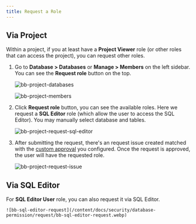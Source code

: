 ```yaml
---
title: Request a Role
---
```


## Via Project

Within a project, if you at least have a **Project Viewer** role (or other roles that can access the project), you can request other roles.

1. Go to **Database > Databases** or **Manage > Members** on the left sidebar. You can see the **Request role** button on the top.

   ![bb-project-databases](/content/docs/security/database-permission/request/bb-project-databases.webp)

   ![bb-project-members](/content/docs/security/database-permission/request/bb-project-members.webp)

1. Click **Request role** button, you can see the available roles. Here we request a **SQL Editor** role (which allow the user to access the SQL Editor). You may manually select database and tables.

   ![bb-project-request-sql-editor](/content/docs/security/database-permission/request/bb-project-request-sql-editor.webp)

1. After submitting the request, there's an request issue created matched with the [custom approval](/docs/administration/custom-approval/) you configured. Once the request is approved, the user will have the requested role.

   ![bb-project-request-issue](/content/docs/security/database-permission/request/bb-project-request-issue.webp)

## Via SQL Editor

For **SQL Editor User** role, you can also request it via SQL Editor.

    ![bb-sql-editor-request](/content/docs/security/database-permission/request/bb-sql-editor-request.webp)
